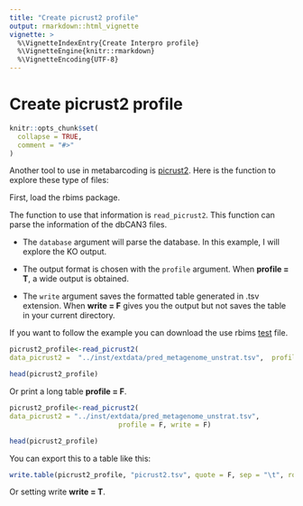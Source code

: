 ```yaml
---
title: "Create picrust2 profile"
output: rmarkdown::html_vignette
vignette: >
  %\VignetteIndexEntry{Create Interpro profile}
  %\VignetteEngine{knitr::rmarkdown}
  %\VignetteEncoding{UTF-8}
---
```



# Create picrust2 profile

```r
knitr::opts_chunk$set(
  collapse = TRUE,
  comment = "#>"
)
```

Another tool to use in metabarcoding is  [picrust2](https://huttenhower.sph.harvard.edu/picrust/). Here is the function to explore these type of files:

First, load the rbims package.


The function to use that information is `read_picrust2`. This function can parse the information of the dbCAN3 files.

-   The `database` argument will parse the database. In this example, I will explore the KO output.

-   The output format is chosen with the `profile` argument. When **profile = T**, a wide output is obtained.

-   The `write` argument saves the formatted table generated in .tsv extension. When **write = F** gives you the output but not saves the table in your current directory. 

If you want to follow the example you can download the use rbims [test](https://github.com/Steph0522/Rbims_workflow/tree/main/inst/extdata_new) file.

```r
picrust2_profile<-read_picrust2(
data_picrust2 =  "../inst/extdata/pred_metagenome_unstrat.tsv",  profile = T, write = F)
```

```r
head(picrust2_profile)
```

Or print a long table **profile = F**.

```r
picrust2_profile<-read_picrust2(
data_picrust2 = "../inst/extdata/pred_metagenome_unstrat.tsv",  
                           profile = F, write = F)
```

```r
head(picrust2_profile)
```



You can export this to a table like this:

```r
write.table(picrust2_profile, "picrust2.tsv", quote = F, sep = "\t", row.names = F, col.names = T)
```

Or setting write  **write = T**. 
